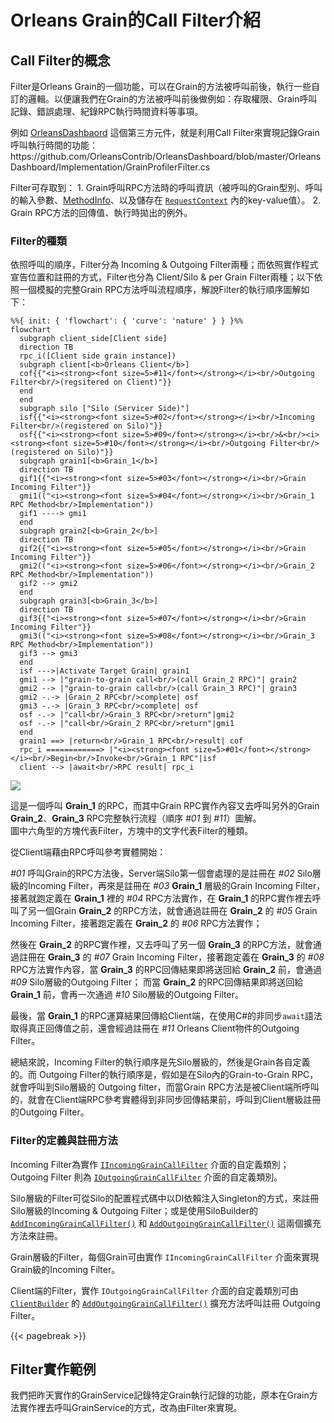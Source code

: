 # Orleans Grain的Call Filter介紹

## Call Filter的概念

Filter是Orleans Grain的一個功能，可以在Grain的方法被呼叫前後，執行一些自訂的邏輯。以便讓我們在Grain的方法被呼叫前後做例如：存取權限、Grain呼叫記錄、錯誤處理、紀錄RPC執行時間資料等事項。

例如 [OrleansDashbaord](https://github.com/OrleansContrib/OrleansDashboard) 這個第三方元件，就是利用Call Filter來實現記錄Grain呼叫執行時間的功能：  
https://github.com/OrleansContrib/OrleansDashboard/blob/master/OrleansDashboard/Implementation/GrainProfilerFilter.cs

Filter可存取到：
1. Grain呼叫RPC方法時的呼叫資訊（被呼叫的Grain型別、呼叫的輸入參數、[MethodInfo](https://learn.microsoft.com/en-us/dotnet/api/system.reflection.methodinfo)、以及儲存在 [`RequestContext`](https://learn.microsoft.com/en-us/dotnet/api/orleans.runtime.requestcontext) 內的key-value值）。
2. Grain RPC方法的回傳值、執行時拋出的例外。

### Filter的種類

依照呼叫的順序，Filter分為 Incoming & Outgoing Filter兩種；而依照實作程式宣告位置和註冊的方式，Filter也分為 Client/Silo & per Grain Filter兩種；以下依照一個模擬的完整Grain RPC方法呼叫流程順序，解說Filter的執行順序圖解如下：

::: {.content-visible when-format="markdown"}
```mermaid
%%{ init: { 'flowchart': { 'curve': 'nature' } } }%%
flowchart
  subgraph client_side[Client side]
  direction TB
  rpc_i([Client side grain instance])
  subgraph client[<b>Orleans Client</b>]
  cof{{"<i><strong><font size=5>#11</font></strong></i><br/>Outgoing Filter<br/>(regsitered on Client)"}}
  end 
  end
  subgraph silo ["Silo (Servicer Side)"]
  isf{{"<i><strong><font size=5>#02</font></strong></i><br/>Incoming Filter<br/>(registered on Silo)"}}
  osf{{"<i><strong><font size=5>#09</font></strong></i><br/>&<br/><i><strong><font size=5>#10</font></strong></i><br/>Outgoing Filter<br/>(registered on Silo)"}}
  subgraph grain1[<b>Grain_1</b>]
  direction TB
  gif1{{"<i><strong><font size=5>#03</font></strong></i><br/>Grain Incoming Filter"}}
  gmi1(("<i><strong><font size=5>#04</font></strong></i><br/>Grain_1 RPC Method<br/>Implementation"))
  gif1 ----> gmi1
  end
  subgraph grain2[<b>Grain_2</b>]
  direction TB
  gif2{{"<i><strong><font size=5>#05</font></strong></i><br/>Grain Incoming Filter"}}
  gmi2(("<i><strong><font size=5>#06</font></strong></i><br/>Grain_2 RPC Method<br/>Implementation"))
  gif2 --> gmi2
  end
  subgraph grain3[<b>Grain_3</b>]
  direction TB
  gif3{{"<i><strong><font size=5>#07</font></strong></i><br/>Grain Incoming Filter"}}
  gmi3(("<i><strong><font size=5>#08</font></strong></i><br/>Grain_3 RPC Method<br/>Implementation"))
  gif3 --> gmi3
  end
  isf --->|Activate Target Grain| grain1
  gmi1 --> |"grain-to-grain call<br/>(call Grain_2 RPC)"| grain2
  gmi2 --> |"grain-to-grain call<br/>(call Grain_3 RPC)"| grain3
  gmi2 -.-> |Grain_2 RPC<br/>complete| osf
  gmi3 -.-> |Grain_3 RPC<br/>complete| osf
  osf -.-> |"call<br/>Grain_3 RPC<br/>return"|gmi2
  osf -.-> |"call<br/>Grain_2 RPC<br/>return"|gmi1
  end
  grain1 ==> |return<br/>Grain_1 RPC<br/>result| cof
  rpc_i ============> |"<i><strong><font size=5>#01</font></strong></i><br/>Begin<br/>Invoke<br/>Grain_1 RPC"|isf
  client --> |await<br/>RPC result| rpc_i
```
:::

::: {.content-hidden unless-format="docx"}
![](./mermaid-diagram-01.png)
:::

這是一個呼叫 **Grain_1** 的RPC，而其中Grain RPC實作內容又去呼叫另外的Grain **Grain_2**、**Grain_3** RPC完整執行流程（順序 *#01* 到 *#11*）圖解。  
圖中六角型的方塊代表Filter，方塊中的文字代表Filter的種類。

從Client端藉由RPC呼叫參考實體開始：

*#01* 呼叫Grain的RPC方法後，Server端Silo第一個會處理的是註冊在 *#02* Silo層級的Incoming Filter，再來是註冊在 *#03* **Grain_1** 層級的Grain Incoming Filter，接著就跑定義在 **Grain_1** 裡的 *#04* RPC方法實作，在 **Grain_1** 的RPC實作裡去呼叫了另一個Grain **Grain_2** 的RPC方法，就會通過註冊在 **Grain_2** 的 *#05* Grain Incoming Filter，接著跑定義在 **Grain_2** 的 *#06* RPC方法實作；

然後在 **Grain_2** 的RPC實作裡，又去呼叫了另一個 **Grain_3** 的RPC方法，就會通過註冊在 **Grain_3** 的 *#07* Grain Incoming Filter，接著跑定義在 **Grain_3** 的 *#08* RPC方法實作內容，當 **Grain_3** 的RPC回傳結果即將送回給 **Grain_2** 前，會通過 *#09* Silo層級的Outgoing Filter；
而當 **Grain_2** 的RPC回傳結果即將送回給 **Grain_1** 前，會再一次通過 *#10* Silo層級的Outgoing Filter。

最後，當 **Grain_1** 的RPC運算結果回傳給Client端，在使用C#的非同步`await`語法取得真正回傳值之前，還會經過註冊在 *#11* Orleans Client物件的Outgoing Filter。

總結來說，Incoming Filter的執行順序是先Silo層級的，然後是Grain各自定義的。而 Outgoing Filter的執行順序是，假如是在Silo內的Grain-to-Grain RPC，就會呼叫到Silo層級的 Outgoing filter，而當Grain RPC方法是被Client端所呼叫的，就會在Client端RPC參考實體得到非同步回傳結果前，呼叫到Client層級註冊的Outgoing Filter。

### Filter的定義與註冊方法

Incoming Filter為實作 [`IIncomingGrainCallFilter`](https://learn.microsoft.com/dotnet/api/orleans.iincominggraincallfilter) 介面的自定義類別；Outgoing Filter 則為 [`IOutgoingGrainCallFilter`](https://learn.microsoft.com/dotnet/api/orleans.ioutgoinggraincallfilter) 介面的自定義類別。

Silo層級的Filter可從Silo的配置程式碼中以DI依賴注入Singleton的方式，來註冊Silo層級的Incoming & Outgoing Filter；或是使用SiloBuilder的 [`AddIncomingGrainCallFilter()`](https://learn.microsoft.com/dotnet/api/orleans.hosting.silohostbuildergraincallfilterextensions.addincominggraincallfilter) 和 [`AddOutgoingGrainCallFilter()`](https://learn.microsoft.com/dotnet/api/orleans.hosting.silohostbuildergraincallfilterextensions.addoutgoinggraincallfilter) 這兩個擴充方法來註冊。  

Grain層級的Filter，每個Grain可由實作 `IIncomingGrainCallFilter` 介面來實現Grain級的Incoming Filter。

Client端的Filter，實作 `IOutgoingGrainCallFilter` 介面的自定義類別可由 [`ClientBuilder`](https://learn.microsoft.com/dotnet/api/orleans.clientbuilder) 的 [`AddOutgoingGrainCallFilter()`](https://learn.microsoft.com/dotnet/api/orleans.clientbuildergraincallfilterextensions.addoutgoinggraincallfilter) 擴充方法呼叫註冊 Outgoing Filter。

{{< pagebreak >}}

## Filter實作範例

我們把昨天實作的GrainService記錄特定Grain執行記錄的功能，原本在Grain方法實作裡去呼叫GrainService的方式，改為由Filter來實現。